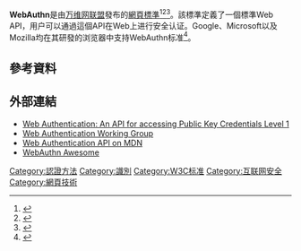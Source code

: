 {{Expand language|1=en|time=2022-05-06T07:39:28+00:00}}
'''WebAuthn'''是由[[万维网联盟|万维网联盟]]發布的[[網頁標準|網頁標準]]<ref name="W3C-WebAuthn">{{cite web |editor1-last=Balfanz |editor1-first=Dirk |editor2-last=Czeskis |editor2-first=Alexei |editor3-last=Hodges |editor3-first=Jeff |editor4-last=Jones |editor4-first=J.C. |editor5-last=Jones |editor5-first=Michael B. |editor6-last=Kumar |editor6-first=Akshay |editor7-last=Liao |editor7-first=Angelo |editor8-last=Lindemann |editor8-first=Rolf |editor9-last=Lundberg |editor9-first=Emil |title=Web Authentication: An API for accessing Public Key Credentials Level 1 |url=https://www.w3.org/TR/webauthn-1/ |publisher=[[万维网联盟|万维网联盟]] (W3C) |access-date=4 March 2019 |publication-date=4 March 2019 |edition=Recommendation |archive-date=2019-03-14 |archive-url=https://web.archive.org/web/20190314015005/https://www.w3.org/TR/webauthn-1/ }}</ref><ref>{{cite web |url=https://www.w3.org/blog/webauthn/ |title=Web Authentication Working Group |publisher=[[万维网联盟|万维网联盟]] (W3C) |access-date=2018-05-11 |archive-date=2016-05-15 |archive-url=https://web.archive.org/web/20160515104033/https://www.w3.org/blog/webauthn/ }}</ref><ref>{{cite episode |title=What is WebAuthn |series=TechStuff |publisher=[[清晰頻道通信公司|清晰頻道通信公司]] |series-link=HowStuffWorks#TechStuff |first=Jonathan |last=Strickland |date=18 March 2019 |url=https://www.iheart.com/podcast/105-techstuff-26941194/episode/what-is-webauthn-30705004/ |minutes=20:35 |access-date=20 March 2019 |archive-date=2021-06-25 |archive-url=https://web.archive.org/web/20210625115545/https://www.iheart.com/podcast/105-techstuff-26941194/episode/what-is-webauthn-30705004/ }}</ref>。該標準定義了一個標準Web API，用户可以通過這個API在Web上进行安全认证。Google、Microsoft以及Mozilla均在其研發的浏览器中支持WebAuthn标准<ref>{{cite news |title=在全球实现更简单更强大的Web认证方式 |url=https://www.chinaw3c.org/2018-04-pressrelease-webauthn-fido2.html |publisher=w3c中國 |accessdate=2021-03-04 |archive-date=2019-03-14 |archive-url=https://web.archive.org/web/20190314073401/http://www.chinaw3c.org/2018-04-pressrelease-webauthn-fido2.html }}</ref>。

== 參考資料 ==
{{Reflist|2}}

== 外部連結 ==
*[https://www.w3.org/TR/webauthn/ Web Authentication: An API for accessing Public Key Credentials Level 1] {{Wayback|url=https://www.w3.org/TR/webauthn/ |date=20201203050738 }}
*[https://www.w3.org/Webauthn/ Web Authentication Working Group] {{Wayback|url=https://www.w3.org/Webauthn/ |date=20201210031456 }}
*[https://developer.mozilla.org/en-US/docs/Web/API/Web_Authentication_API Web Authentication API on MDN] {{Wayback|url=https://developer.mozilla.org/en-US/docs/Web/API/Web_Authentication_API |date=20201128172824 }}
*[https://github.com/herrjemand/awesome-webauthn WebAuthn Awesome] {{Wayback|url=https://github.com/herrjemand/awesome-webauthn |date=20201101104804 }}
{{Web interfaces}}
[[Category:認證方法|Category:認證方法]]
[[Category:識別|Category:識別]]
[[Category:W3C标准|Category:W3C标准]]
[[Category:互联网安全|Category:互联网安全]]
[[Category:網頁技術|Category:網頁技術]]